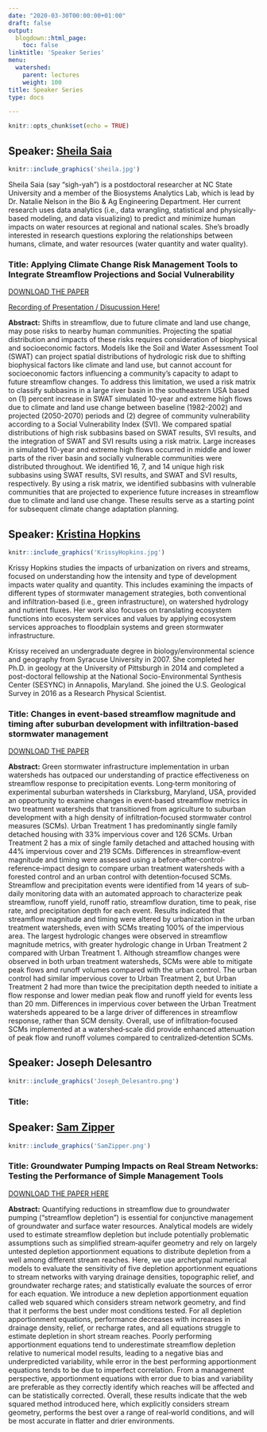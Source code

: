 ```yaml
---
date: "2020-03-30T00:00:00+01:00"
draft: false
output:
  blogdown::html_page:
    toc: false
linktitle: 'Speaker Series'
menu:
  watershed:
    parent: lectures
    weight: 100
title: Speaker Series
type: docs

---
```


```r
knitr::opts_chunk$set(echo = TRUE)
```

## Speaker: [Sheila Saia](https://sheilasaia.rbind.io/#about)
```r
knitr::include_graphics('sheila.jpg')
```

Sheila Saia (say "sigh-yah") is a postdoctoral researcher at NC State University and a member of the Biosystems Analytics Lab, which is lead by Dr. Natalie Nelson in the Bio & Ag Engineering Department. Her  current research uses data analytics (i.e., data wrangling, statistical and physically-based modeling, and data visualizing) to predict and minimize human impacts on water resources at regional and national scales. She's broadly interested in research questions exploring the relationships between humans, climate, and water resources (water quantity and water quality).

### Title: Applying Climate Change Risk Management Tools to Integrate Streamflow Projections and Social Vulnerability

[DOWNLOAD THE PAPER](https://drive.google.com/open?id=1g9-8fu0JyzVtWQ4J0fL6ipiZ7kr_3FyV)

[Recording of Presentation / Disucussion Here!](https://unc.zoom.us/rec/play/ucF5c-6g-Do3TNOVuQSDAvZ_W9S6Lais0HRP8voOmBmxBnADNQf1YbcXN7eMl-1zMKw7hQ0ShGQigBfc?continueMode=true)

**Abstract:** Shifts in streamflow, due to future climate and land use change, may pose risks to nearby human communities. Projecting the spatial distribution and impacts of these risks requires consideration of biophysical and socioeconomic factors. Models like the Soil and Water Assessment Tool (SWAT) can project spatial distributions of hydrologic risk due to shifting biophysical factors like climate and land use, but cannot account for socioeconomic factors influencing a community’s capacity to adapt to future streamflow changes. To address this limitation, we used a risk matrix to classify subbasins in a large river basin in the southeastern USA based on (1) percent increase in SWAT simulated 10-year and extreme high flows due to climate and land use change between baseline (1982-2002) and projected (2050-2070) periods and (2) degree of community vulnerability according to a Social Vulnerability Index (SVI). We compared spatial distributions of high risk subbasins based on SWAT results, SVI results, and the integration of SWAT and SVI results using a risk matrix. Large increases in simulated 10-year and extreme high flows occurred in middle and lower parts of the river basin and socially vulnerable communities were distributed throughout. We identified 16, 7, and 14 unique high risk subbasins using SWAT results, SVI results, and SWAT and SVI results, respectively. By using a risk matrix, we identified subbasins with vulnerable communities that are projected to experience future increases in streamflow due to climate and land use change. These results serve as a starting point for subsequent climate change adaptation planning.


## Speaker: [Kristina Hopkins](https://www.usgs.gov/staff-profiles/kristina-hopkins?qt-staff_profile_science_products=0#qt-staff_profile_science_products)

```r
knitr::include_graphics('KrissyHopkins.jpg')
```


Krissy Hopkins studies the impacts of urbanization on rivers and streams, focused on understanding how the intensity and type of development impacts water quality and quantity. This includes examining the impacts of different types of stormwater management strategies, both conventional and infiltration-based (i.e., green infrastructure), on watershed hydrology and nutrient fluxes. Her work also focuses on translating ecosystem functions into ecosystem services and values by applying ecosystem services approaches to floodplain systems and green stormwater infrastructure.

Krissy received an undergraduate degree in biology/environmental science and geography from Syracuse University in 2007. She completed her Ph.D. in geology at the University of Pittsburgh in 2014 and completed a post-doctoral fellowship at the National Socio-Environmental Synthesis Center (SESYNC) in Annapolis, Maryland. She joined the U.S. Geological Survey in 2016 as a Research Physical Scientist.

### Title: Changes in event‐based streamflow magnitude and timing after suburban development with infiltration‐based stormwater management

[DOWNLOAD THE PAPER](https://drive.google.com/file/d/1-ucRL8l2pGk3u7Px0E3W6_3rmuRULb8e/view?usp=sharing)

**Abstract:** Green stormwater infrastructure implementation in urban watersheds has outpaced our understanding of practice effectiveness on streamflow response to precipitation events. Long‐term monitoring of experimental suburban watersheds in Clarksburg, Maryland, USA, provided an opportunity to examine changes in event‐based streamflow metrics in two treatment watersheds that transitioned from agriculture to suburban development with a high density of infiltration‐focused stormwater control measures (SCMs). Urban Treatment 1 has predominantly single family detached housing with 33% impervious cover and 126 SCMs. Urban Treatment 2 has a mix of single family detached and attached housing with 44% impervious cover and 219 SCMs. Differences in streamflow‐event magnitude and timing were assessed using a before‐after‐control‐reference‐impact design to compare urban treatment watersheds with a forested control and an urban control with detention‐focused SCMs. Streamflow and precipitation events were identified from 14 years of sub‐daily monitoring data with an automated approach to characterize peak streamflow, runoff yield, runoff ratio, streamflow duration, time to peak, rise rate, and precipitation depth for each event. Results indicated that streamflow magnitude and timing were altered by urbanization in the urban treatment watersheds, even with SCMs treating 100% of the impervious area. The largest hydrologic changes were observed in streamflow magnitude metrics, with greater hydrologic change in Urban Treatment 2 compared with Urban Treatment 1. Although streamflow changes were observed in both urban treatment watersheds, SCMs were able to mitigate peak flows and runoff volumes compared with the urban control. The urban control had similar impervious cover to Urban Treatment 2, but Urban Treatment 2 had more than twice the precipitation depth needed to initiate a flow response and lower median peak flow and runoff yield for events less than 20 mm. Differences in impervious cover between the Urban Treatment watersheds appeared to be a large driver of differences in streamflow response, rather than SCM density. Overall, use of infiltration‐focused SCMs implemented at a watershed‐scale did provide enhanced attenuation of peak flow and runoff volumes compared to centralized‐detention SCMs.

## Speaker: Joseph Delesantro

```r
knitr::include_graphics('Joseph_Delesantro.png')
```


### Title:


## Speaker: [Sam Zipper](https://www.samzipper.com/)

```r
knitr::include_graphics('SamZipper.png')
```



### Title: Groundwater Pumping Impacts on Real Stream Networks: Testing the Performance of Simple Management Tools

[DOWNLOAD THE PAPER HERE](https://agupubs.onlinelibrary.wiley.com/doi/epdf/10.1029/2018WR022707)

**Abstract:** Quantifying reductions in streamflow due to groundwater pumping (“streamflow depletion”) is essential for conjunctive management of groundwater and surface water resources. Analytical models are widely used to estimate streamflow depletion but include potentially problematic assumptions such as simplified stream‐aquifer geometry and rely on largely untested depletion apportionment equations to distribute depletion from a well among different stream reaches. Here, we use archetypal numerical models to evaluate the sensitivity of five depletion apportionment equations to stream networks with varying drainage densities, topographic relief, and groundwater recharge rates; and statistically evaluate the sources of error for each equation. We introduce a new depletion apportionment equation called web squared which considers stream network geometry, and find that it performs the best under most conditions tested. For all depletion apportionment equations, performance decreases with increases in drainage density, relief, or recharge rates, and all equations struggle to estimate depletion in short stream reaches. Poorly performing apportionment equations tend to underestimate streamflow depletion relative to numerical model results, leading to a negative bias and underpredicted variability, while error in the best performing apportionment equations tends to be due to imperfect correlation. From a management perspective, apportionment equations with error due to bias and variability are preferable as they correctly identify which reaches will be affected and can be statistically corrected. Overall, these results indicate that the web squared method introduced here, which explicitly considers stream geometry, performs the best over a range of real‐world conditions, and will be most accurate in flatter and drier environments.